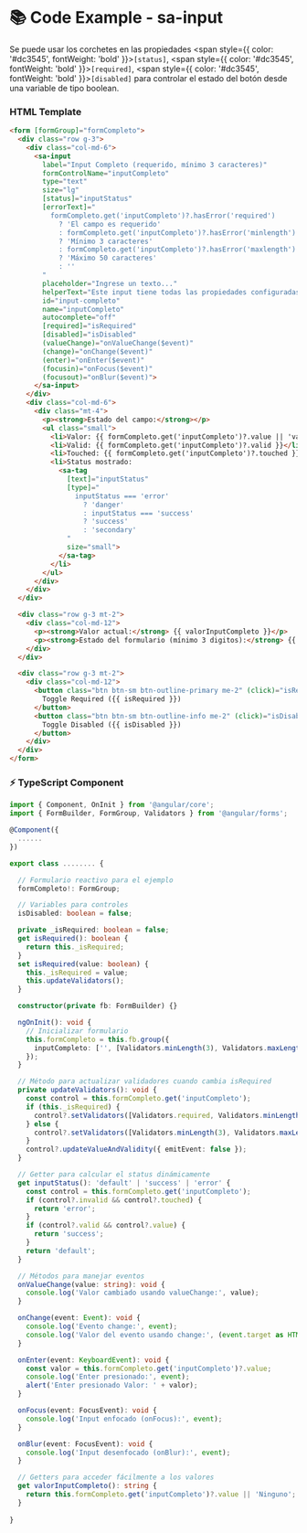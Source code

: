 
<Meta title="Componentes/Forms/Input/Input Example" />

# 📚 Code Example - sa-input

Se puede usar los corchetes en las propiedades <span style={{ color: '#dc3545', fontWeight: 'bold' }}>`[status]`</span>, <span style={{ color: '#dc3545', fontWeight: 'bold' }}>`[required]`</span>, <span style={{ color: '#dc3545', fontWeight: 'bold' }}>`[disabled]`</span> para controlar el estado del botón desde una variable de tipo boolean.

### HTML Template
```html
<form [formGroup]="formCompleto">
  <div class="row g-3">
    <div class="col-md-6">
      <sa-input
        label="Input Completo (requerido, mínimo 3 caracteres)"
        formControlName="inputCompleto"
        type="text"
        size="lg"
        [status]="inputStatus"
        [errorText]="
          formCompleto.get('inputCompleto')?.hasError('required')
            ? 'El campo es requerido'
            : formCompleto.get('inputCompleto')?.hasError('minlength')
            ? 'Mínimo 3 caracteres'
            : formCompleto.get('inputCompleto')?.hasError('maxlength')
            ? 'Máximo 50 caracteres'
            : ''
        "
        placeholder="Ingrese un texto..."
        helperText="Este input tiene todas las propiedades configuradas con status dinámico"
        id="input-completo"
        name="inputCompleto"
        autocomplete="off"
        [required]="isRequired"
        [disabled]="isDisabled"
        (valueChange)="onValueChange($event)"
        (change)="onChange($event)"
        (enter)="onEnter($event)"
        (focusin)="onFocus($event)"
        (focusout)="onBlur($event)">
      </sa-input>
    </div>
    <div class="col-md-6">
      <div class="mt-4">
        <p><strong>Estado del campo:</strong></p>
        <ul class="small">
          <li>Valor: {{ formCompleto.get('inputCompleto')?.value || 'vacío' }}</li>
          <li>Valid: {{ formCompleto.get('inputCompleto')?.valid }}</li>
          <li>Touched: {{ formCompleto.get('inputCompleto')?.touched }}</li>
          <li>Status mostrado:
            <sa-tag
              [text]="inputStatus"
              [type]="
                inputStatus === 'error'
                  ? 'danger'
                  : inputStatus === 'success'
                  ? 'success'
                  : 'secondary'
              "
              size="small">
            </sa-tag>
          </li>
        </ul>
      </div>
    </div>
  </div>

  <div class="row g-3 mt-2">
    <div class="col-md-12">
      <p><strong>Valor actual:</strong> {{ valorInputCompleto }}</p>
      <p><strong>Estado del formulario (mínimo 3 digitos):</strong> {{ formCompleto.valid ? 'Válido' : 'Inválido' }}</p>
    </div>
  </div>

  <div class="row g-3 mt-2">
    <div class="col-md-12">
      <button class="btn btn-sm btn-outline-primary me-2" (click)="isRequired = !isRequired">
        Toggle Required ({{ isRequired }})
      </button>
      <button class="btn btn-sm btn-outline-info me-2" (click)="isDisabled = !isDisabled">
        Toggle Disabled ({{ isDisabled }})
      </button>
    </div>
  </div>
</form>
```

### ⚡ TypeScript Component

```typescript
import { Component, OnInit } from '@angular/core';
import { FormBuilder, FormGroup, Validators } from '@angular/forms';

@Component({
  ......
})

export class ........ {

  // Formulario reactivo para el ejemplo
  formCompleto!: FormGroup;

  // Variables para controles
  isDisabled: boolean = false;

  private _isRequired: boolean = false;
  get isRequired(): boolean {
    return this._isRequired;
  }
  set isRequired(value: boolean) {
    this._isRequired = value;
    this.updateValidators();
  }

  constructor(private fb: FormBuilder) {}

  ngOnInit(): void {
    // Inicializar formulario
    this.formCompleto = this.fb.group({
      inputCompleto: ['', [Validators.minLength(3), Validators.maxLength(50)]]
    });
  }

  // Método para actualizar validadores cuando cambia isRequired
  private updateValidators(): void {
    const control = this.formCompleto.get('inputCompleto');
    if (this._isRequired) {
      control?.setValidators([Validators.required, Validators.minLength(3), Validators.maxLength(50)]);
    } else {
      control?.setValidators([Validators.minLength(3), Validators.maxLength(50)]);
    }
    control?.updateValueAndValidity({ emitEvent: false });
  }

  // Getter para calcular el status dinámicamente
  get inputStatus(): 'default' | 'success' | 'error' {
    const control = this.formCompleto.get('inputCompleto');
    if (control?.invalid && control?.touched) {
      return 'error';
    }
    if (control?.valid && control?.value) {
      return 'success';
    }
    return 'default';
  }

  // Métodos para manejar eventos
  onValueChange(value: string): void {
    console.log('Valor cambiado usando valueChange:', value);
  }

  onChange(event: Event): void {
    console.log('Evento change:', event);
    console.log('Valor del evento usando change:', (event.target as HTMLInputElement)?.value);
  }

  onEnter(event: KeyboardEvent): void {
    const valor = this.formCompleto.get('inputCompleto')?.value;
    console.log('Enter presionado:', event);
    alert('Enter presionado Valor: ' + valor);
  }

  onFocus(event: FocusEvent): void {
    console.log('Input enfocado (onFocus):', event);
  }

  onBlur(event: FocusEvent): void {
    console.log('Input desenfocado (onBlur):', event);
  }

  // Getters para acceder fácilmente a los valores
  get valorInputCompleto(): string {
    return this.formCompleto.get('inputCompleto')?.value || 'Ninguno';
  }
  
}
```